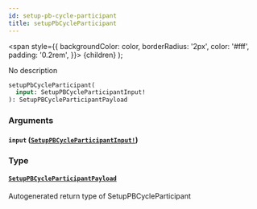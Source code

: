 ```yaml
---
id: setup-pb-cycle-participant
title: setupPbCycleParticipant
---
```


<span
style={{
      backgroundColor: color,
      borderRadius: '2px',
      color: '#fff',
      padding: '0.2rem',
    }}>
{children}
</span>
);

No description

```graphql
setupPbCycleParticipant(
  input: SetupPBCycleParticipantInput!
): SetupPBCycleParticipantPayload

```

### Arguments

#### `input` ([`SetupPBCycleParticipantInput!`](/docs/api/inputs/setup-pb-cycle-participant-input))

### Type

#### [`SetupPBCycleParticipantPayload`](/docs/api/objects/setup-pb-cycle-participant-payload)

Autogenerated return type of SetupPBCycleParticipant
